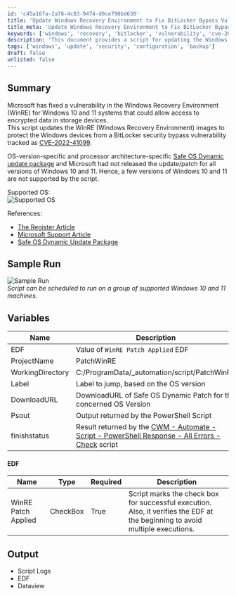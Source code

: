 ```yaml
---
id: 'c45a16fa-2a78-4c83-9474-d0ce790bd630'
title: 'Update Windows Recovery Environment to Fix BitLocker Bypass Vulnerability'
title_meta: 'Update Windows Recovery Environment to Fix BitLocker Bypass Vulnerability'
keywords: ['windows', 'recovery', 'bitlocker', 'vulnerability', 'cve-2022-41099', 'update', 'security']
description: 'This document provides a script for updating the Windows Recovery Environment (WinRE) to address a BitLocker security bypass vulnerability (CVE-2022-41099) in Windows 10 and 11. It includes details on supported OS versions, variables used in the script, sample run outputs, and references for further information.'
tags: ['windows', 'update', 'security', 'configuration', 'backup']
draft: false
unlisted: false
---
```

## Summary

Microsoft has fixed a vulnerability in the Windows Recovery Environment (WinRE) for Windows 10 and 11 systems that could allow access to encrypted data in storage devices.  
This script updates the WinRE (Windows Recovery Environment) images to protect the Windows devices from a BitLocker security bypass vulnerability tracked as [CVE-2022-41099](https://msrc.microsoft.com/update-guide/vulnerability/CVE-2022-41099).

OS-version-specific and processor architecture-specific [Safe OS Dynamic update package](https://www.catalog.update.microsoft.com/Search.aspx?q=Safe%20OS) and Microsoft had not released the update/patch for all versions of Windows 10 and 11. Hence, a few versions of Windows 10 and 11 are not supported by the script.

Supported OS:  
![Supported OS](../../../static/img/KB5025175---CVE-2022-41099---Update-WinRE-partition---Bitlocker-Fix/image_1.png)

References:  
- [The Register Article](https://www.theregister.com/2023/03/19/microsoft_fix_bitlocker_bypass/)  
- [Microsoft Support Article](https://support.microsoft.com/en-us/topic/kb5025175-updating-the-winre-partition-on-deployed-devices-to-address-security-vulnerabilities-in-cve-2022-41099-ba6621fa-5a9f-48f1-9ca3-e13eb56fb589)  
- [Safe OS Dynamic Update Package](https://www.catalog.update.microsoft.com/Search.aspx?q=Safe%20OS)  

## Sample Run

![Sample Run](../../../static/img/KB5025175---CVE-2022-41099---Update-WinRE-partition---Bitlocker-Fix/image_2.png)  
*Script can be scheduled to run on a group of supported Windows 10 and 11 machines.*

## Variables

| Name               | Description                                                               |
|--------------------|---------------------------------------------------------------------------|
| EDF                | Value of `WinRE Patch Applied` EDF                                       |
| ProjectName        | PatchWinRE                                                               |
| WorkingDirectory    | C:/ProgramData/_automation/script/PatchWinRE                            |
| Label              | Label to jump, based on the OS version                                   |
| DownloadURL        | DownloadURL of Safe OS Dynamic Patch for the concerned OS Version       |
| Psout              | Output returned by the PowerShell Script                                  |
| finishstatus       | Result returned by the [CWM - Automate - Script - PowerShell Response - All Errors - Check](https://proval.itglue.com/DOC-5078775-11738521) script |

#### EDF

| Name                  | Type      | Required | Description                                                                 |
|-----------------------|-----------|----------|-----------------------------------------------------------------------------|
| WinRE Patch Applied    | CheckBox  | True     | Script marks the check box for successful execution. Also, it verifies the EDF at the beginning to avoid multiple executions. |

## Output

- Script Logs
- EDF
- Dataview












